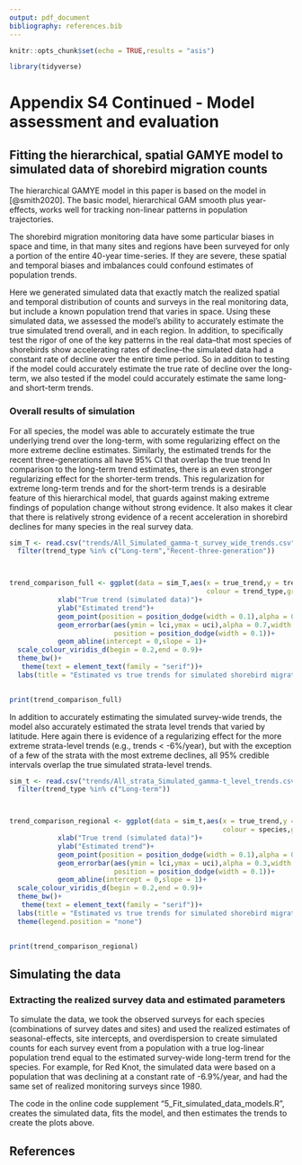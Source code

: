 ```yaml
---
output: pdf_document
bibliography: references.bib
---
```


```r
knitr::opts_chunk$set(echo = TRUE,results = "asis")

```

```r
library(tidyverse)

```

# Appendix S4 Continued - Model assessment and evaluation

## Fitting the hierarchical, spatial GAMYE model to simulated data of shorebird migration counts

The hierarchical GAMYE model in this paper is based on the model in [@smith2020]. The basic model, hierarchical GAM smooth plus year-effects, works well for tracking non-linear patterns in population trajectories.

The shorebird migration monitoring data have some particular biases in space and time, in that many sites and regions have been surveyed for only a portion of the entire 40-year time-series. If they are severe, these spatial and temporal biases and imbalances could confound estimates of population trends.

Here we generated simulated data that exactly match the realized spatial and temporal distribution of counts and surveys in the real monitoring data, but include a known population trend that varies in space. Using these simulated data, we assessed the model's ability to accurately estimate the true simulated trend overall, and in each region. In addition, to specifically test the rigor of one of the key patterns in the real data--that most species of shorebirds show accelerating rates of decline--the simulated data had a constant rate of decline over the entire time period. So in addition to testing if the model could accurately estimate the true rate of decline over the long-term, we also tested if the model could accurately estimate the same long- and short-term trends.

### Overall results of simulation

For all species, the model was able to accurately estimate the true underlying trend over the long-term, with some regularizing effect on the more extreme decline estimates. Similarly, the estimated trends for the recent three-generations all have 95% CI that overlap the true trend In comparison to the long-term trend estimates, there is an even stronger regularizing effect for the shorter-term trends. This regularization for extreme long-term trends and for the short-term trends is a desirable feature of this hierarchical model, that guards against making extreme findings of population change without strong evidence. It also makes it clear that there is relatively strong evidence of a recent acceleration in shorebird declines for many species in the real survey data.

```r


sim_T <- read.csv("trends/All_Simulated_gamma-t_survey_wide_trends.csv") %>% 
  filter(trend_type %in% c("Long-term","Recent-three-generation")) 



trend_comparison_full <- ggplot(data = sim_T,aes(x = true_trend,y = trend, 
                                                 colour = trend_type,group = trend_type))+
            xlab("True trend (simulated data)")+
            ylab("Estimated trend")+
            geom_point(position = position_dodge(width = 0.1),alpha = 0.7)+
            geom_errorbar(aes(ymin = lci,ymax = uci),alpha = 0.7,width = 0,
                          position = position_dodge(width = 0.1))+
            geom_abline(intercept = 0,slope = 1)+
  scale_colour_viridis_d(begin = 0.2,end = 0.9)+
  theme_bw()+
   theme(text = element_text(family = "serif"))+
  labs(title = "Estimated vs true trends for simulated shorebird migration data")
          

print(trend_comparison_full)


```

In addition to accurately estimating the simulated survey-wide trends, the model also accurately estimated the strata level trends that varied by latitude. Here again there is evidence of a regularizing effect for the more extreme strata-level trends (e.g., trends \< -6%/year), but with the exception of a few of the strata with the most extreme declines, all 95% credible intervals overlap the true simulated strata-level trends.

```r


sim_t <- read.csv("trends/All_strata_Simulated_gamma-t_level_trends.csv") %>% 
  filter(trend_type %in% c("Long-term")) 



trend_comparison_regional <- ggplot(data = sim_t,aes(x = true_trend,y = trend, 
                                                     colour = species,group = species))+
            xlab("True trend (simulated data)")+
            ylab("Estimated trend")+
            geom_point(position = position_dodge(width = 0.1),alpha = 0.7)+
            geom_errorbar(aes(ymin = lci,ymax = uci),alpha = 0.3,width = 0,
                          position = position_dodge(width = 0.1))+
            geom_abline(intercept = 0,slope = 1)+
  scale_colour_viridis_d(begin = 0.2,end = 0.9)+
  theme_bw()+
   theme(text = element_text(family = "serif"))+
  labs(title = "Estimated vs true trends for simulated shorebird migration data")+
  theme(legend.position = "none")
          

print(trend_comparison_regional)


```

## Simulating the data

### Extracting the realized survey data and estimated parameters

To simulate the data, we took the observed surveys for each species (combinations of survey dates and sites) and used the realized estimates of seasonal-effects, site intercepts, and overdispersion to create simulated counts for each survey event from a population with a true log-linear population trend equal to the estimated survey-wide long-term trend for the species. For example, for Red Knot, the simulated data were based on a population that was declining at a constant rate of -6.9%/year, and had the same set of realized monitoring surveys since 1980.

The code in the online code supplement "5_Fit_simulated_data_models.R", creates the simulated data, fits the model, and then estimates the trends to create the plots above.

## References
